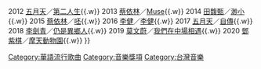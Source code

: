 {{Navbox
|name  = 全球流行音樂金榜年度最佳中文專輯
|title = [[全金音樂聯盟|流行音樂全金榜]]年度最佳中文專輯
|titlestyle = background:#FAF1A4;
|list1 = {{nowrap begin}}
2011 [[周杰倫]]／[[跨時代]]{{.w}}
2012 [[五月天]]／[[第二人生 (專輯)|第二人生]]{{.w}}
2013 [[蔡依林]]／[[Muse (蔡依林專輯)|Muse]]{{.w}}
2014 [[田馥甄]]／[[渺小]]{{.w}}
2015 [[蔡依林]]／[[呸]]{{.w}}
2016 [[李健]]／[[李健]]{{.w}}
2017 [[五月天]]／[[自傳 (五月天專輯)|自傳]]{{.w}}
2018 [[李劍青]]／[[仍是異鄉人]]{{.w}}
2019 [[莫文蔚]]／[[我們在中場相遇]]{{.w}}
2020 [[鄧紫棋]]／[[摩天動物園]]{{.w}}
{{nowrap end}}
}}<noinclude>
[[Category:華語流行歌曲]]
[[Category:音樂獎項]]
[[Category:台灣音樂]]
</noinclude>